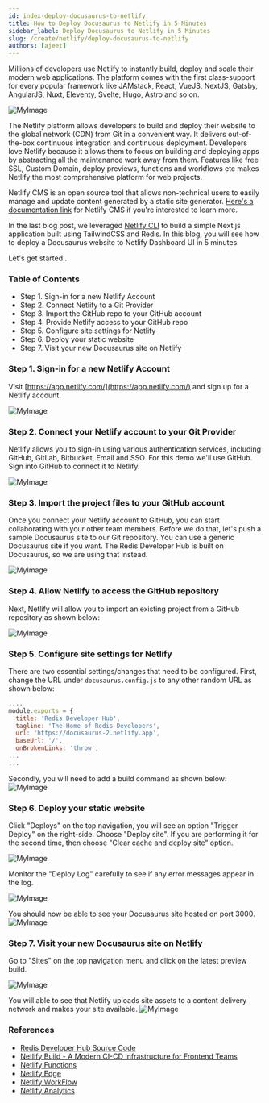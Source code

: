 ```yaml
---
id: index-deploy-docusaurus-to-netlify
title: How to Deploy Docusaurus to Netlify in 5 Minutes
sidebar_label: Deploy Docusaurus to Netlify in 5 Minutes
slug: /create/netlify/deploy-docusaurus-to-netlify
authors: [ajeet]
---
```



<Authors frontMatter={frontMatter} />

Millions of developers use Netlify to instantly build, deploy and scale their modern web applications. The platform comes with the first class-support for every popular framework like JAMstack, React, VueJS, NextJS, Gatsby, AngularJS, Nuxt, Eleventy, Svelte, Hugo, Astro and so on.

![MyImage](images/preview.png)

The Netlify platform allows developers to build and deploy their website to the global network (CDN) from Git in a convenient way. It delivers out-of-the-box continuous integration and continuous deployment. Developers love Netlify because it allows them to focus on building and deploying apps by abstracting all the maintenance work away from them. Features like free SSL, Custom Domain, deploy previews, functions and workflows etc makes Netlify the most comprehensive platform for web projects.

Netlify CMS is an open source tool that allows non-technical users to easily manage and update content generated by a static site generator.
[Here's a documentation link](https://www.netlifycms.org/docs/intro/) for Netlify CMS if you're interested to learn more.

In the last blog post, we leveraged [Netlify CLI](https://docs.netlify.com/cli/get-started/) to build a simple Next.js application built using TailwindCSS and Redis.
In this blog, you will see how to deploy a Docusaurus website to Netlify Dashboard UI in 5 minutes.

Let's get started..

### Table of Contents

- Step 1. Sign-in for a new Netlify Account
- Step 2. Connect Netlify to a Git Provider
- Step 3. Import the GitHub repo to your GitHub account
- Step 4. Provide Netlify access to your GitHub repo
- Step 5. Configure site settings for Netlify
- Step 6. Deploy your static website
- Step 7. Visit your new Docusaurus site on Netlify

### Step 1. Sign-in for a new Netlify Account

Visit [https://app.netlify.com/](https://app.netlify.com/) and sign up for a Netlify account.

![MyImage](images/netlify-signin.png)

### Step 2. Connect your Netlify account to your Git Provider

Netlify allows you to sign-in using various authentication services, including GitHub, GitLab, Bitbucket, Email and SSO.
For this demo we'll use GitHub. Sign into GitHub to connect it to Netlify.

![MyImage](images/netlify_git.png)

### Step 3. Import the project files to your GitHub account

Once you connect your Netlify account to GitHub, you can start collaborating with your other team members.
Before we do that, let's push a sample Docusaurus site to our Git repository. You can use a generic Docusaurus site if you want. The Redis Developer Hub is built on Docusaurus, so we are using that instead.

![MyImage](images/netlify-importexisting.png)

### Step 4. Allow Netlify to access the GitHub repository

Next, Netlify will allow you to import an existing project from a GitHub repository as shown below:

![MyImage](images/netlify-importcode.png)

### Step 5. Configure site settings for Netlify

There are two essential settings/changes that need to be configured.
First, change the URL under `docusaurus.config.js` to any other random URL as shown below:

```javascript title="docusaurus.config.js"
....
module.exports = {
  title: 'Redis Developer Hub',
  tagline: 'The Home of Redis Developers',
  url: 'https://docusaurus-2.netlify.app',
  baseUrl: '/',
  onBrokenLinks: 'throw',
...
...
```

Secondly, you will need to add a build command as shown below:
![MyImage](images/netlify_buildenviron.png)

### Step 6. Deploy your static website

Click "Deploys" on the top navigation, you will see an option "Trigger Deploy" on the right-side.
Choose "Deploy site". If you are performing it for the second time, then choose "Clear cache and deploy site" option.

![MyImage](images/netlify_sitedeploy-inprogress.png)

Monitor the "Deploy Log" carefully to see if any error messages appear in the log.

![MyImage](images/netlify-deploylog.png)

You should now be able to see your Docusaurus site hosted on port 3000.
![MyImage](images/netlify-success.png)

### Step 7. Visit your new Docusaurus site on Netlify

Go to "Sites" on the top navigation menu and click on the latest preview build.

![MyImage](images/netlify_clickpreview.png)

You will able to see that Netlify uploads site assets to a content delivery network and makes your site available.
![MyImage](images/netlify_devhub.png)

### References

- [Redis Developer Hub Source Code](https://github.com/redis-developer/redis-developer.github.io)
- [Netlify Build - A Modern CI-CD Infrastructure for Frontend Teams](https://www.netlify.com/products/build/)
- [Netlify Functions](https://www.netlify.com/products/functions/)
- [Netlify Edge](https://www.netlify.com/products/edge/)
- [Netlify WorkFlow](https://www.netlify.com/products/workflow/)
- [Netlify Analytics](https://www.netlify.com/products/analytics/)

